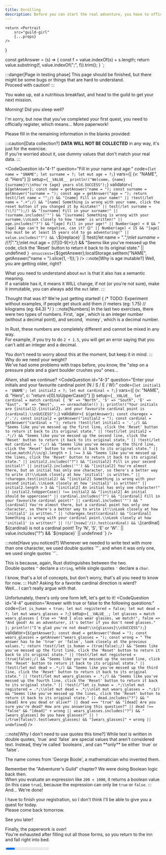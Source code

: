 ```yaml
---
title: Enrolling
description: Before you can start the real adventure, you have to officially register on the Adventurer's Guild...
---
```


    return <Portrait 
        src="guild-girl" 
        {...props} 
    />
}

const getAnswer = (s) => {
    const f = value.indexOf(s) + s.length;
    return value.substring(f, value.indexOf(";", f)).trim();
}
`;

:::danger[Page in testing phase]
This page should be finished, but there might be some bugs or things that are hard to understand.  
Proceed with caution!
:::

You wake up, eat a nutritious breakfast, and head to the guild to get your next mission.

<Guild>
Morning! Did you sleep well?

I'm sorry, but now that you've completed your first quest, you need to officially register, which means... More paperwork!

Please fill in the remaining information in the blanks provided:
</Guild>

:::caution[Data collection?]
**DATA WILL NOT BE COLLECTED** in any way, it's just for the exercise.  
If you're worried about it, use dummy values that don't match your real data.
:::

<CodeQuestion 
id="4-1"
question="Fill in your name and age:"
code={`
let name = "$NAME";
let surname = ?;
let mut age = ?;
`}
vars={[ {v: "NAME", d: "Hero"} ]}
setup={`__VALUE__ println!("Welcome, {name} {surname}!\\nYou're {age} years old.SUCCESS");`}
validator={`
${getAnswer};
const name = getAnswer("name = ");
const surname = getAnswer("surname = ");
const age = getAnswer("age = ");
return test(/let name = "";/) && "[name] Fill in your name!"
    || !test(/let name = ".+";/) && "[name] Something is wrong with your name, click the reset button if you changed it by mistake!"
    || test(/let surname = (\\?|"");/) && "[surname] Fill in your surname!"
    || !surname.includes('"') && "[surname] Something is wrong with your surname.\\nLook closely to how 'name' is written!"
    || age.includes("?") && "[age] Fill in your age!"
    || Number(age) < 0 && "[age] Age can't be negative, can it? 😉"
    || Number(age) < 15 && "[age] You must be at least 15 years old to go adventuring!"
    || value.includes("?") && \`${replace}\`
    || !test(/let name = ".*";\\nlet surname = (\\?|".*");\\nlet mut age = (\\?|[0-9]+);/) && "Seems like you've messed up the code, click the 'Reset' button to return it back to its original state."
    || undefined
`}
onsuccess={`${getAnswer};localStorage.setItem("NAME", getAnswer("name = ").slice(1, -1));`}
/>
:::note[Why is age mutable?]
Well, you are getting older, right?  

What you need to understand about `mut` is that it also has a semantic meaning.  
If a variable has it, it means it WILL change, if not (or you're not sure), make it immutable, you can always add the `mut` later.
:::

<Checkpoint id="4-1">
<Guild>
Thought that was it? We're just getting started!
</Guild>
{ /* 
  TODO: Experiment without examples, if people get stuck add them
  // meters    (eg: 1.75)
  // kilograms (eg: 64.3)
 */ }
<CodeQuestion 
id="4-2"
question="Enter your height (meters), weight (kilograms) and current money:"
code={`
let mut height = ?; 
let mut weight = ?; 
let mut money = 12.50;
`}
setup={`__VALUE__ println!("Your height is {height} meters, your weight is {weight} kilograms and you have {money} coins.\\nSUCCESS");`}
validator={`
${getAnswer};
const height = getAnswer("height = ");
const weight = getAnswer("weight = ");
return height.includes("?") && "[height] Fill in your height!"
    || !height.includes(".") && "[height] Wow, that's a very round height!\\nTry adding some decimals to make it more precise."
    || weight.includes("?") && "[weight] Fill in your weight!"
    || value.includes("?") && \`${replace}\`
    || undefined
`}
/>
</Checkpoint>

<Checkpoint id="4-2">
:::note[Numbers]
In the last two exercises, there were two types of numbers.  
First, `age`, which is an integer number (without a decimal point), and second, `money`, which is a decimal number.  

In Rust, these numbers are completely different and cannot be mixed in any way.  
For example, if you try to do `2 + 1.5`, you will get an error saying that you can't add an integer and a decimal.

You don't need to worry about this at the moment, but keep it in mind.
:::
<Guild>
Why do we need your weight?  
We've had some problems with traps before, you know, the "step on a pressure plate and a giant boulder crushes you" ones...  

*Ahem*, shall we continue?
</Guild>
<CodeQuestion 
id="4-3"
question="Enter your initials and your favourite cardinal point (N / S / E / W):"
code={`
let initial1 = '$NAME';
let initial2 = ?;
let mut cardinal = ?;
`}
vars={[ {v: "NAME", d: "Hero", c: "return v[0].toUpperCase()"} ]}
setup={`
__VALUE__
let cardinal = match cardinal {
    'N' => "North",
    'S' => "South",
    'E' => "East",
    'W' => "West",
    _ => unreachable!()
};
println!("Your initials are {initial1}.{initial2}. and your favourite cardinal point is {cardinal}.\\nSUCCESS");
`}
validator={`
${getAnswer};
const charegex = /'.'/;
const initial2 = getAnswer("initial2 = ");
const cardinal = getAnswer("cardinal = ");
return !test(/let initial1 = '.';/) && "Seems like you've messed up the first line, click the 'Reset' button to return it back to its original state."
    || !test(/let initial2 = .*;/) && "Seems like you've messed up the second line, click the 'Reset' button to return it back to its original state."
    || !test(/let mut cardinal = .*;/) && "Seems like you've messed up the third line, click the 'Reset' button to return it back to its original state."
    || value.match(/\\n/g).length + 1 !== 3 && "Seems like you've messed up the lines, click the 'Reset' button to return it back to its original state."
    || initial2.includes("?") && "[initial2] Fill in your second initial!"
    || initial2.includes('"') && "[initial2] You're almost there, but an initial has only one character, so there's a better way to write it!\\nLook closely at how 'initial1' is written."
    || !charegex.test(initial2) && "[initial2] Something is wrong with your second initial.\\nLook closely at how 'initial1' is written!"
    || initial2.length > 3 && "[initial2] An initial has only one character!"
    || initial2.toUpperCase() !== initial2 && "[initial2] An initial should be uppercase!"
    || cardinal.includes("?") && "[cardinal] Fill in your favourite cardinal point!"
    || cardinal.includes('"') && "[cardinal] You're almost there, but a cardinal point has only one character, so there's a better way to write it!\\nLook closely at how 'initial1' is written."
    || !charegex.test(cardinal) && "[cardinal] Something is wrong with your cardinal point.\\nLook closely at how 'initial1' is written!"
    || !(/'[nsew]'/i).test(cardinal) && \`[cardinal] \${cardinal} is not a cardinal point! Try 'N', 'S', 'E' or 'W'.\`
    || value.includes("?") && \`${replace}\`
    || undefined
`}
/>
</Checkpoint>

<Checkpoint id="4-3">
:::note[Have you noticed?]
Whenever we needed to write text with more than one character, we used double quotes `"`, and when it was only one, we used single quotes `'`.

This is because, again, Rust distinguishes between the two.  
Double quotes `"` declare a `string`, while single quotes `'` declare a `char`.

I know, that's a lot of concepts, but don't worry, that's all you need to know for now.
:::
<Guild>
Huh? Asking for a favorite cardinal direction is wierd?  
Well... I can't really argue with that.

Unfortunately, there's only one form left, let's get to it!
</Guild>
<CodeQuestion 
id="4-4"
question="Answer with true or false to the following questions:"
code={`
let is_human = true;
let mut registered = false;
let mut dead = ?;
let mut wears_glasses = ?;
`}
setup={`
__VALUE__;
let glasses = match wears_glasses {
    true => "And I also wear glasses, we match!",
    false => "And good! As an adventurer, it's better if you don't need glasses."
};
println!("I'm glad you're not dead!\\n{glasses}\\nSUCCESS");
`}
validator={`
${getAnswer};
const dead = getAnswer("dead = ");
const wears_glasses = getAnswer("wears_glasses = ");
const wrong = " The answer has to be 'true' or 'false', look closely at the previous values.";
return !test(/let is_human = (true|false);/) && "Seems like you've messed up the first line, click the 'Reset' button to return it back to its original state."
    || !test(/let mut registered = (true|false);/) && "Seems like you've messed up the second line, click the 'Reset' button to return it back to its original state."
    || !test(/let mut dead = .*;/) && "Seems like you've messed up the third line, click the 'Reset' button to return it back to its original state."
    || !test(/let mut wears_glasses = .*;/) && "Seems like you've messed up the fourth line, click the 'Reset' button to return it back to its original state."
    || !test(/^let is_human = .*;\\nlet mut registered = .*;\\nlet mut dead = .*;\\nlet mut wears_glasses = .*;$/) && "Seems like you've messed up the lines, click the 'Reset' button to return it back to its original state."
    || dead.includes("?") && "[dead] Are you dead or alive?"
    || dead === "true" && "[dead] Are you sure you're dead? How are you answering this question?"
    || dead !== "false" && "[dead]" + wrong
    || wears_glasses.includes("?") && "[wears_glasses] Do you have glasses?"
    || !(/true|false/).test(wears_glasses) && "[wears_glasses]" + wrong
    || undefined
`}
/>
</Checkpoint>

<Checkpoint id="4-4">
:::note[Why I don't need to use quotes this time?]
While text is written in double quotes, `true` and `false` are special values that aren't considered text.  
Instead, they're called `booleans`, and can **only** be either `true` or `false`.  

The name comes from 'George Boole', a mathematician who invented them.

Remember the "Adventurer's Guild" chapter? We were doing Boolean logic back then.  
When you evaluate an expression like `200 < 1000`, it returns a boolean value (in this case `true`), because the expression can only be `true` or `false`.
:::
<Guild>
And... We're done!  

I have to finish your registration, so I don't think I'll be able to give you a quest for today.  
Please come back tomorrow.

See you later!
</Guild>

Finally, the paperwork is over!  
You're exhausted after filling out all those forms, so you return to the inn and fall right into bed.
</Checkpoint>

<Progress id="4" total={4} />